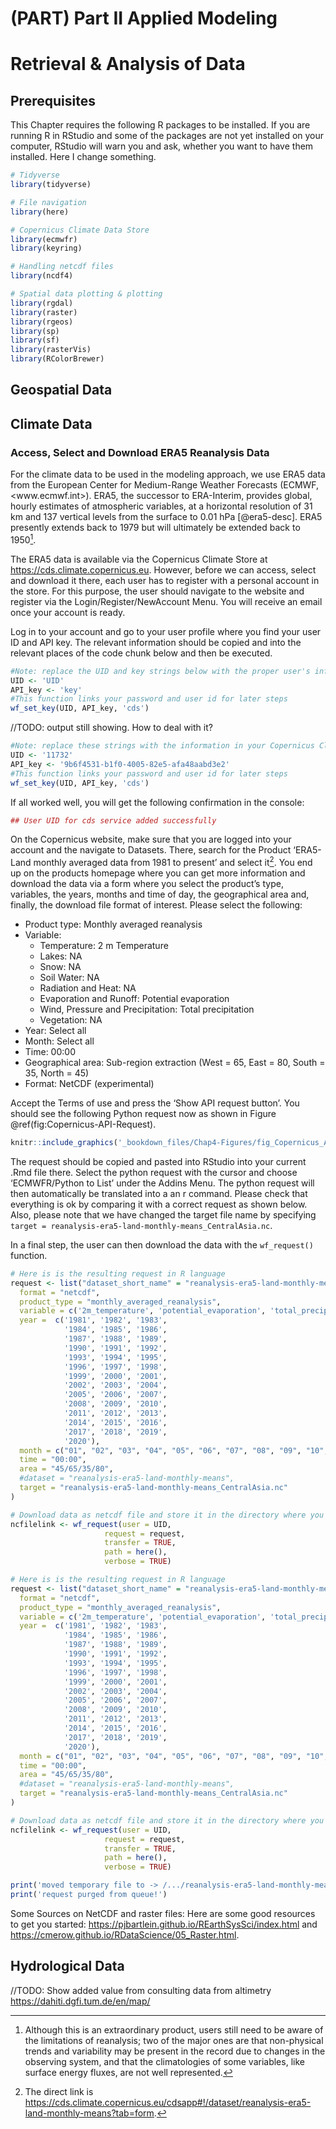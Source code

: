 # (PART) Part II Applied Modeling {-} 

# Retrieval & Analysis of Data

## Prerequisites {-}

This Chapter requires the following R packages to be installed. If you are running R in RStudio and some of the packages are not yet installed on your computer, RStudio will warn you and ask, whether you want to have them installed. Here I change something.

```r
# Tidyverse 
library(tidyverse)

# File navigation
library(here)

# Copernicus Climate Data Store
library(ecmwfr)
library(keyring)

# Handling netcdf files
library(ncdf4)

# Spatial data plotting & plotting
library(rgdal)
library(raster)
library(rgeos)
library(sp)
library(sf)
library(rasterVis)
library(RColorBrewer)
```

## Geospatial Data



## Climate Data

### Access, Select and Download ERA5 Reanalysis Data

For the climate data to be used in the modeling approach, we use ERA5 data from the European Center for Medium-Range Weather Forecasts (ECMWF, <www.ecmwf.int>). ERA5, the successor to ERA-Interim,  provides global, hourly estimates of atmospheric variables, at a horizontal resolution of 31 km and 137 vertical levels from the surface to 0.01 hPa [@era5-desc]. ERA5 presently extends back to 1979 but will ultimately be extended back to 1950^[Although this is an extraordinary product, users still need to be aware of the limitations of reanalysis; two of the major ones are that non-physical trends and variability may be present in the record due to changes in the observing system, and that the climatologies of some variables, like surface energy fluxes, are not well represented.]. 

The ERA5 data is available via the Copernicus Climate Store at <https://cds.climate.copernicus.eu>. However, before we can access, select and download it there, each user has to register with a personal account in the store. For this purpose, the user should navigate to the website and register via the Login/Register/NewAccount Menu. You will receive an email once your account is ready.

Log in to your account and go to your user profile where you find your user ID and API key. The relevant information should be copied and into the relevant places of the code chunk below and then be executed. 

```r
#Note: replace the UID and key strings below with the proper user's information in your Copernicus Climate Data Store account.
UID <- 'UID'
API_key <- 'key'
#This function links your password and user id for later steps
wf_set_key(UID, API_key, 'cds')
```

//TODO: output still showing. How to deal with it?
```r
#Note: replace these strings with the information in your Copernicus Climate Data Store account
UID <- '11732'
API_key <- '9b6f4531-b1f0-4005-82e5-afa48aabd3e2'
#This function links your password and user id for later steps
wf_set_key(UID, API_key, 'cds')
```

If all worked well, you will get the following confirmation in the console:
```r
## User UID for cds service added successfully
```

On the Copernicus website, make sure that you are logged into your account and the navigate to Datasets. There, search for the Product 'ERA5-Land monthly averaged data from 1981 to present' and select it^[The direct link is <https://cds.climate.copernicus.eu/cdsapp#!/dataset/reanalysis-era5-land-monthly-means?tab=form>.]. You end up on the products homepage where you can get more information and download the data via a form where you select the product's type, variables, the years, months and time of day, the geographical area and, finally, the download file format of interest. Please select the following:

- Product type: Monthly averaged reanalysis
- Variable:
    - Temperature: 2 m Temperature
    - Lakes: NA
    - Snow: NA
    - Soil Water: NA
    - Radiation and Heat: NA
    - Evaporation and Runoff: Potential evaporation
    - Wind, Pressure and Precipitation: Total precipitation
    - Vegetation: NA
- Year: Select all
- Month: Select all
- Time: 00:00
- Geographical area: Sub-region extraction  (West = 65, East = 80, South = 35, North = 45)
- Format: NetCDF (experimental)

Accept the Terms of use and press the 'Show API request button'. You should see the following Python request now as shown in Figure \@ref(fig:Copernicus-API-Request).

```r
knitr::include_graphics('_bookdown_files/Chap4-Figures/fig_Copernicus_API_request')
```

The request should be copied and pasted into RStudio into your current .Rmd file there. Select the python request with the cursor and choose 'ECMWFR/Python to List' under the Addins Menu. The python request will then automatically be translated into a an r command. Please check that everything is ok by comparing it with a correct request as shown below. Also, please note that we have changed the target file name by specifying `target = reanalysis-era5-land-monthly-means_CentralAsia.nc`.

In a final step, the user can then download the data with the `wf_request()` function. 


```r
# Here is is the resulting request in R language 
request <- list("dataset_short_name" = "reanalysis-era5-land-monthly-means",
  format = "netcdf",
  product_type = "monthly_averaged_reanalysis",
  variable = c('2m_temperature', 'potential_evaporation', 'total_precipitation'),
  year =  c('1981', '1982', '1983',
            '1984', '1985', '1986',
            '1987', '1988', '1989',
            '1990', '1991', '1992',
            '1993', '1994', '1995',
            '1996', '1997', '1998',
            '1999', '2000', '2001',
            '2002', '2003', '2004',
            '2005', '2006', '2007',
            '2008', '2009', '2010',
            '2011', '2012', '2013',
            '2014', '2015', '2016',
            '2017', '2018', '2019',
            '2020'),
  month = c("01", "02", "03", "04", "05", "06", "07", "08", "09", "10", "11", "12"),
  time = "00:00",
  area = "45/65/35/80",
  #dataset = "reanalysis-era5-land-monthly-means",
  target = "reanalysis-era5-land-monthly-means_CentralAsia.nc"
)

# Download data as netcdf file and store it in the directory where you are running this script, this returns the path to the file 
ncfilelink <- wf_request(user = UID,
                     request = request,
                     transfer = TRUE,
                     path = here(),
                     verbose = TRUE)
```

```r
# Here is is the resulting request in R language 
request <- list("dataset_short_name" = "reanalysis-era5-land-monthly-means",
  format = "netcdf",
  product_type = "monthly_averaged_reanalysis",
  variable = c('2m_temperature', 'potential_evaporation', 'total_precipitation'),
  year =  c('1981', '1982', '1983',
            '1984', '1985', '1986',
            '1987', '1988', '1989',
            '1990', '1991', '1992',
            '1993', '1994', '1995',
            '1996', '1997', '1998',
            '1999', '2000', '2001',
            '2002', '2003', '2004',
            '2005', '2006', '2007',
            '2008', '2009', '2010',
            '2011', '2012', '2013',
            '2014', '2015', '2016',
            '2017', '2018', '2019',
            '2020'),
  month = c("01", "02", "03", "04", "05", "06", "07", "08", "09", "10", "11", "12"),
  time = "00:00",
  area = "45/65/35/80",
  #dataset = "reanalysis-era5-land-monthly-means",
  target = "reanalysis-era5-land-monthly-means_CentralAsia.nc"
)

# Download data as netcdf file and store it in the directory where you are running this script, this returns the path to the file 
ncfilelink <- wf_request(user = UID,
                     request = request,
                     transfer = TRUE,
                     path = here(),
                     verbose = TRUE)
```

```r
print('moved temporary file to -> /.../reanalysis-era5-land-monthly-means_CentralAsia.nc')
print('request purged from queue!')
```

 
Some Sources on NetCDF and raster files:
Here are some good resources to get you started: <https://pjbartlein.github.io/REarthSysSci/index.html> and
<https://cmerow.github.io/RDataScience/05_Raster.html>. 






## Hydrological Data

//TODO: Show added value from consulting data from altimetry <https://dahiti.dgfi.tum.de/en/map/>



